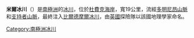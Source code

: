 '''米爾冰川'''（{{lang-en|Mill Glacier}}）是[[南極洲|南極洲]]的[[冰川|冰川]]，位於[[杜費克海岸|杜費克海岸]]，寬19公里，流經[[多明尼昂山脈|多明尼昂山脈]]和[[支持者山脈|支持者山脈]]，最終注入[[比爾德摩爾冰川|比爾德摩爾冰川]]，由[[英國|英國]]探險隊以該國地理學家命名。

{{coord|85|10|S|168|30|E|display=title|type:glacier_source:GNIS}}

{{DEFAULTSORT:Mill Glacier}}
[[Category:南極洲冰川|Category:南極洲冰川]]


{{DufekCoast-geo-stub}}